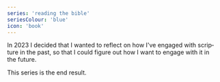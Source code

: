 ```yaml
---
series: 'reading the bible'
seriesColour: 'blue'
icon: 'book'
---
```


In 2023 I decided that I wanted to reflect on how I've engaged with scrip&shy;ture in the past, so that I could figure out how I want to engage with it in the&nbsp;future.

This series is the end result.
